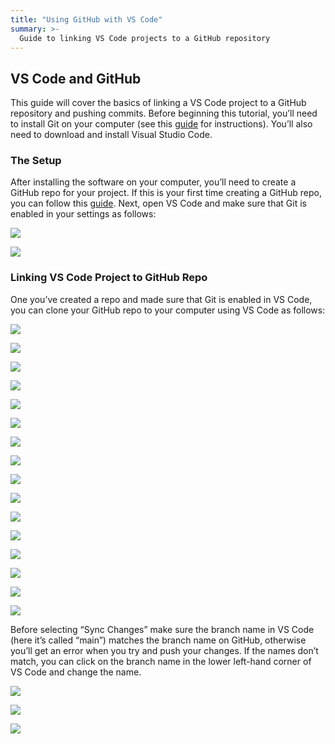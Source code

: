 ```yaml
---
title: "Using GitHub with VS Code"
summary: >-
  Guide to linking VS Code projects to a GitHub repository
---
```


## VS Code and GitHub

This guide will cover the basics of linking a VS Code project to a GitHub repository and pushing commits. Before beginning this tutorial, you'll need to install Git on your computer (see this [guide](/assignments/tutorial_1.qmd) for instructions). You'll also need to download and install Visual Studio Code.  

### The Setup

After installing the software on your computer, you'll need to create a GitHub repo for your project. If this is your first time creating a GitHub repo, you can follow this [guide](https://hpam7660.com/assignments/tutorial_1.html#creating-your-first-repo). Next, open VS Code and make sure that Git is enabled in your settings as follows:

![](/img/vs_git1.png){fig-alt="git1"}

![](/img/vs_git2.png){fig-alt="git2"}


### Linking VS Code Project to GitHub Repo

One you've created a repo and made sure that Git is enabled in VS Code, you can clone your GitHub repo to your computer using VS Code as follows:

![](/img/vs_git3.png){fig-alt="git3"}

![](/img/vs_git4.png){fig-alt="git4"}

![](/img/vs_git5.png){fig-alt="git5"}

![](/img/vs_git6.png){fig-alt="git6"}

![](/img/vs_git7.png){fig-alt="git7"}

![](/img/vs_git8.png){fig-alt="git8"}

![](/img/vs_git9.png){fig-alt="git9"}

![](/img/vs_git10.png){fig-alt="git10"}

![](/img/vs_git11.png){fig-alt="git11"}

![](/img/vs_git12.png){fig-alt="git12"}

![](/img/vs_git13.png){fig-alt="git13"}

![](/img/vs_git14.png){fig-alt="git14"}

![](/img/vs_git15.png){fig-alt="git15"}

![](/img/vs_git16.png){fig-alt="git16"}

![](/img/vs_git17.png){fig-alt="git17"}

![](/img/vs_git18.png){fig-alt="git18"}

Before selecting "Sync Changes" make sure the branch name in VS Code (here it's called "main") matches the branch name on GitHub, otherwise you'll get an error when you try and push your changes. If the names don't match, you can click on the branch name in the lower left-hand corner of VS Code and change the name.


![](/img/vs_git19.png){fig-alt="git19"}

![](/img/vs_git20.png){fig-alt="git20"}

![](/img/vs_git21.png){fig-alt="git21"}
